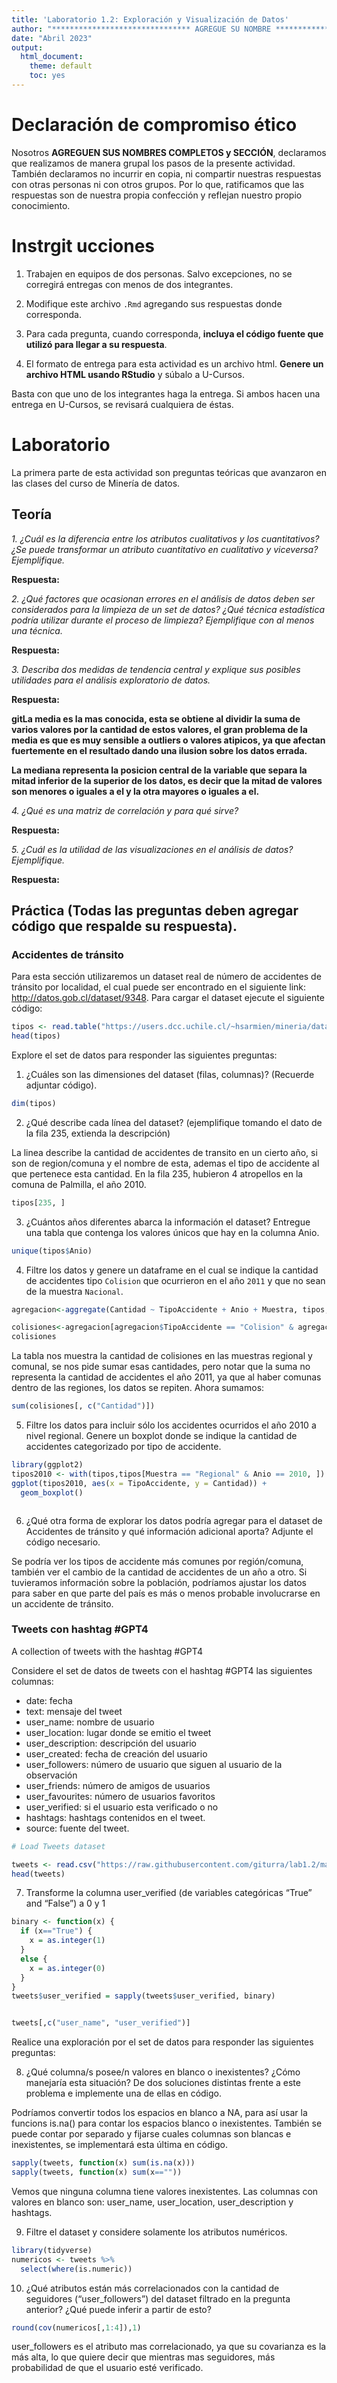 ```yaml
---
title: 'Laboratorio 1.2: Exploración y Visualización de Datos'
author: "******************************* AGREGUE SU NOMBRE *******************************"
date: "Abril 2023"
output: 
  html_document: 
    theme: default
    toc: yes
---
```


# Declaración de compromiso ético

Nosotros **AGREGUEN SUS NOMBRES COMPLETOS y SECCIÓN**, declaramos que realizamos de manera grupal los pasos de la presente actividad. También declaramos no incurrir en copia, ni compartir nuestras respuestas con otras personas ni con otros grupos. Por lo que, ratificamos que las respuestas son de nuestra propia confección y reflejan nuestro propio conocimiento.

# Instrgit ucciones

1.  Trabajen en equipos de dos personas. Salvo excepciones, no se corregirá entregas con menos de dos integrantes.

2.  Modifique este archivo `.Rmd` agregando sus respuestas donde corresponda.

3.  Para cada pregunta, cuando corresponda, **incluya el código fuente que utilizó para llegar a su respuesta**.

4.  El formato de entrega para esta actividad es un archivo html. **Genere un archivo HTML usando RStudio** y súbalo a U-Cursos.

Basta con que uno de los integrantes haga la entrega. Si ambos hacen una entrega en U-Cursos, se revisará cualquiera de éstas.

# Laboratorio

La primera parte de esta actividad son preguntas teóricas que avanzaron en las clases del curso de Minería de datos.

## Teoría

*1. ¿Cuál es la diferencia entre los atributos cualitativos y los cuantitativos? ¿Se puede transformar un atributo cuantitativo en cualitativo y viceversa? Ejemplifique.*

**Respuesta:**

*2. ¿Qué factores que ocasionan errores en el análisis de datos deben ser considerados para la limpieza de un set de datos? ¿Qué técnica estadística podría utilizar durante el proceso de limpieza? Ejemplifique con al menos una técnica.*

**Respuesta:**

*3. Describa dos medidas de tendencia central y explique sus posibles utilidades para el análisis exploratorio de datos.*

**Respuesta:**

**gitLa media es la mas conocida, esta se obtiene al dividir la suma de varios valores por la cantidad de estos valores, el gran problema de la media es que es muy sensible a outliers o valores atipicos, ya que afectan fuertemente en el resultado dando una ilusion sobre los datos errada.**

**La mediana representa la posicion central de la variable que separa la mitad inferior de la superior de los datos, es decir que la mitad de valores son menores o iguales a el y la otra mayores o iguales a el.**

*4. ¿Qué es una matriz de correlación y para qué sirve?*

**Respuesta:**

*5. ¿Cuál es la utilidad de las visualizaciones en el análisis de datos? Ejemplifique.*

**Respuesta:**

## Práctica (Todas las preguntas deben agregar código que respalde su respuesta).

### Accidentes de tránsito

Para esta sección utilizaremos un dataset real de número de accidentes de tránsito por localidad, el cual puede ser encontrado en el siguiente link: <http://datos.gob.cl/dataset/9348>. Para cargar el dataset ejecute el siguiente código:

```r
tipos <- read.table("https://users.dcc.uchile.cl/~hsarmien/mineria/datasets/accidentes_2010_2011.txt")
head(tipos)
```

Explore el set de datos para responder las siguientes preguntas:

1.  ¿Cuáles son las dimensiones del dataset (filas, columnas)? (Recuerde adjuntar código).

```r
dim(tipos)

```

2.  ¿Qué describe cada línea del dataset? (ejemplifique tomando el dato de la fila 235, extienda la descripción)

La linea describe la cantidad de accidentes de transito en un cierto año, si son de region/comuna y el nombre de esta, ademas el tipo de accidente al que pertenece esta cantidad. En la fila 235, hubieron 4 atropellos en la comuna de Palmilla, el año 2010.

```r
tipos[235, ]

```

3.  ¿Cuántos años diferentes abarca la información el dataset? Entregue una tabla que contenga los valores únicos que hay en la columna Anio.

```r
unique(tipos$Anio)

```

4.  Filtre los datos y genere un dataframe en el cual se indique la cantidad de accidentes tipo `Colision` que ocurrieron en el año `2011` y que no sean de la muestra `Nacional`.

```r
agregacion<-aggregate(Cantidad ~ TipoAccidente + Anio + Muestra, tipos, FUN=sum)

colisiones<-agregacion[agregacion$TipoAccidente == "Colision" & agregacion$Anio == 2011 & agregacion$Muestra != "Nacional",]
colisiones
```

La tabla nos muestra la cantidad de colisiones en las muestras regional y comunal, se nos pide sumar esas cantidades, pero notar que la suma no representa la cantidad de accidentes el año 2011, ya que al haber comunas dentro de las regiones, los datos se repiten. Ahora sumamos:

```r
sum(colisiones[, c("Cantidad")])
```

5.  Filtre los datos para incluir sólo los accidentes ocurridos el año 2010 a nivel regional. Genere un boxplot donde se indique la cantidad de accidentes categorizado por tipo de accidente.

```r
library(ggplot2)
tipos2010 <- with(tipos,tipos[Muestra == "Regional" & Anio == 2010, ])
ggplot(tipos2010, aes(x = TipoAccidente, y = Cantidad)) + 
  geom_boxplot()

```

```         
```

6.  ¿Qué otra forma de explorar los datos podría agregar para el dataset de Accidentes de tránsito y qué información adicional aporta? Adjunte el código necesario.

Se podría ver los tipos de accidente más comunes por región/comuna, también ver el cambio de la cantidad de accidentes de un año a otro. Si tuvieramos información sobre la población, podríamos ajustar los datos para saber en que parte del país es más o menos probable involucrarse en un accidente de tránsito.

### Tweets con hashtag #GPT4

A collection of tweets with the hashtag #GPT4

Considere el set de datos de tweets con el hashtag #GPT4 las siguientes columnas:

-   date: fecha
-   text: mensaje del tweet
-   user_name: nombre de usuario
-   user_location: lugar donde se emitio el tweet
-   user_description: descripción del usuario
-   user_created: fecha de creación del usuario
-   user_followers: número de usuario que siguen al usuario de la observación
-   user_friends: número de amigos de usuarios
-   user_favourites: número de usuarios favoritos
-   user_verified: si el usuario esta verificado o no
-   hashtags: hashtags contenidos en el tweet.
-   source: fuente del tweet.

```r
# Load Tweets dataset

tweets <- read.csv("https://raw.githubusercontent.com/giturra/lab1.2/main/tweets.csv")
head(tweets)

```

7.  Transforme la columna user_verified (de variables categóricas "True" and "False") a 0 y 1

```r
binary <- function(x) {
  if (x=="True") {
    x = as.integer(1)
  }
  else {
    x = as.integer(0)
  }
}
tweets$user_verified = sapply(tweets$user_verified, binary)


tweets[,c("user_name", "user_verified")]
```

Realice una exploración por el set de datos para responder las siguientes preguntas:

8.  ¿Qué columna/s posee/n valores en blanco o inexistentes? ¿Cómo manejaría esta situación? De dos soluciones distintas frente a este problema e implemente una de ellas en código.

Podríamos convertir todos los espacios en blanco a NA, para así usar la funcions is.na() para contar los espacios blanco o inexistentes. También se puede contar por separado y fijarse cuales columnas son blancas e inexistentes, se implementará esta última en código.

```r

sapply(tweets, function(x) sum(is.na(x)))
sapply(tweets, function(x) sum(x==""))


```

Vemos que ninguna columna tiene valores inexistentes. Las columnas con valores en blanco son: user_name, user_location, user_description y hashtags.

9.  Filtre el dataset y considere solamente los atributos numéricos.

```r
library(tidyverse)
numericos <- tweets %>%
  select(where(is.numeric))

```

10. ¿Qué atributos están más correlacionados con la cantidad de seguidores ("user_followers") del dataset filtrado en la pregunta anterior? ¿Qué puede inferir a partir de esto?

```r
round(cov(numericos[,1:4]),1)
```

user_followers es el atributo mas correlacionado, ya que su covarianza es la más alta, lo que quiere decir que mientras mas seguidores, más probabilidad de que el usuario esté verificado.
